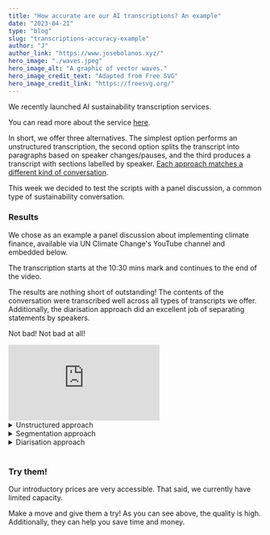 ```yaml
---
title: "How accurate are our AI transcriptions? An example"
date: "2023-04-21"
type: "blog"
slug: "transcriptions-accuracy-example"
author: "J"
author_link: "https://www.josebolanos.xyz/"
hero_image: "./waves.jpeg"
hero_image_alt: "A graphic of vector waves."
hero_image_credit_text: "Adapted from Free SVG"
hero_image_credit_link: "https://freesvg.org/"
---
```

We recently launched AI sustainability transcription services. 

You can read more about the service [here](../../services/sustainability-transcriptions-ai/). 

In short, we offer three alternatives. The simplest option performs an unstructured transcription, the second option splits the transcript into paragraphs based on speaker changes/pauses, and the third produces a transcript with sections labelled by speaker. [Each approach matches a different kind of conversation](../transcriptions-accuracy/).

This week we decided to test the scripts with a panel discussion, a common type of sustainability conversation. 

### Results
We chose as an example a panel discussion about implementing climate finance, available via UN Climate Change's YouTube channel and embedded below. 

The transcription starts at the 10:30 mins mark and continues to the end of the video. 

The results are nothing short of outstanding! The contents of the conversation were transcribed well across all types of transcripts we offer. Additionally, the diarisation approach did an excellent job of separating statements by speakers.

Not bad! Not bad at all!

<div class="container">
    <div class="row">
        <div class="col-12 col-lg-6 border border-1 p-1">
            <iframe class="yt-embed" src="https://www.youtube-nocookie.com/embed/XAg8GOicRTs?start=630" title="YouTube video player" frameborder="0" allow="accelerometer; autoplay; clipboard-write; encrypted-media; gyroscope; picture-in-picture; web-share" allowfullscreen></iframe>
        </div>
        <div class="col-12 col-lg-6 border border-1 p-1">
            <details>
                <summary>Unstructured approach</summary>
                <ol>
                <li>Fantastic.</li>
                <li>I'll just check if we've got some questions from the audience out there.</li>
                <li>But whilst we're actually waiting for that, Donna, I just want to come back to you.</li>
                <li>In listening in on the private sector component, have you seen private sector in your work</li>
                <li>coming to be engaged, for instance, within the Red Cross system or coming to approach</li>
                <li>you and say we can support you in how you respond to disasters in certain areas or how</li>
                <li>we can support you in terms of moving forward and prepare those communities should another</li>
                <li>disaster hit them?</li>
                <li>Yes, very much so.</li>
                <li>I fully agree that the private sector's engagement has really increased tremendously through</li>
                <li>the years.</li>
                <li>Even in the humanitarian work, we see them helping us test innovative approaches like</li>
                <li>the forecast-based financing where we are actually trying to act beforehand and act</li>
                <li>based on forecasts and test this in various communities and even business models.</li>
                <li>I think through the years, because we continuously experience extreme events, and the communities</li>
                <li>and private sectors, even government, are already finding ways to work together and</li>
                <li>to actually address the situation and bring in different expertise.</li>
                <li>So the scientist brings in the science, the private sector brings in the business model,</li>
                <li>and then the communities bring in the actions on the ground.</li>
                <li>I think everyone now is headed towards this common mindset that we need to do more together</li>
                <li>and in a fast way.</li>
                <li>So, yes, I think it's very encouraging to see the coherence, convergence of private</li>
                <li>sector communities, scientists and government in this.</li>
                <li>That's fantastic to hear about the convergence.</li>
                <li>Now everybody is kind of converging to the middle and trying to provide solutions.</li>
                <li>There is a question here that says are there innovative financial tools to support adaptation</li>
                <li>from the private sector?</li>
                <li>Emerson, do you want to give a shot at that?</li>
                <li>Sure.</li>
                <li>We have been supporting and financing private sector using a range of different financial</li>
                <li>instruments from subsidized loans through guarantees.</li>
                <li>One thing that is coming up more and more on our agenda is a discussion about debt,</li>
                <li>capital markets using debt with bonds.</li>
                <li>Green bonds is something that has been widely used.</li>
                <li>We see municipalities more engaged with that too.</li>
                <li>We stand ready to engage in that conversation and support not only that particular instrument</li>
                <li>but others that make sense.</li>
                <li>Jamie, would you have a reaction to that as well?</li>
                <li>There is some great work that's ongoing.</li>
                <li>The problem is that this divide that you have with people getting left behind is even broader</li>
                <li>when you look at financial mechanisms to mobilize financial resources.</li>
                <li>If you look at cities, for example, medium-sized cities, very few of them, less than 1% actually</li>
                <li>have a credit rating that would allow them to access international financial markets</li>
                <li>to support their adaptation measures.</li>
                <li>The more we focus on traditional financing mechanisms or even slight versions of those</li>
                <li>traditional financing mechanisms, the more we're going to see this financing flow continue</li>
                <li>to the high capacity countries, high capacity cities, high capacity communities, and the</li>
                <li>more we're going to see what are deemed the higher risk investments, the local communities,</li>
                <li>the extremely vulnerable people, the extremely vulnerable countries being left behind.</li>
                <li>We need to be very cautious as we move forward with these private financing mechanisms that</li>
                <li>we combine the new mechanisms with capacity building and strengthening of the skills of</li>
                <li>people on the ground so they can actually make use of these.</li>
                <li>Whilst I have you there, Jamie.</li>
                <li>A lot of us within a few years, actually, in about 20 years, we're going to be living</li>
                <li>in cities, at least 80% of the world's population.</li>
                <li>Are you beginning to see a lot of adaptation technologies for cities now?</li>
                <li>Yeah, we are.</li>
                <li>What we're seeing now is that technology is catching up with policies.</li>
                <li>If you take, for example, Thailand.</li>
                <li>Thailand has this really very advanced building code for resilient buildings that are very</li>
                <li>energy efficient, that are dealing with heat waves and things like that.</li>
                <li>But nothing has happened.</li>
                <li>The policy hasn't been implemented.</li>
                <li>The reason is that developers, architects are saying we don't really know.</li>
                <li>This is a great policy, but we don't know how to implement it.</li>
                <li>What do we do?</li>
                <li>What do I do when I'm designing my building?</li>
                <li>This is where technology is finally beginning to come in and say here's your answer.</li>
                <li>Here's your new building material.</li>
                <li>Here's your efficient air conditioner.</li>
                <li>Here's your new way of managing your building's energy system so that it is more climate efficient</li>
                <li>and more resilient.</li>
                <li>Do you think that just as a last thought, that we need, based on what Jamie has articulated,</li>
                <li>we need a lot of this north, south and south, south learning to be able to find solutions</li>
                <li>around adaptation?</li>
                <li>I'll add one more to that.</li>
                <li>North, south, south, south and south, north.</li>
                <li>Because the north can learn a lot of things from the south.</li>
                <li>Actions are being done on the ground and communities have been adapting for decades.</li>
                <li>We just call them differently.</li>
                <li>I think we need to really find that vertical, horizontal connection.</li>
                <li>Because at the end of the day, it's not about where the learning is coming from or where</li>
                <li>the money is coming from.</li>
                <li>But if this is actually used to address the needs on the ground.</li>
                <li>Right.</li>
                <li>Well, thank you so much, all of you.</li>
                <li>Ladies and gentlemen, boys and girls out there, thank you so much for joining us.</li>
                <li>And we wish you a very lovely day.</li>
                <li>And please check out our site just below this link.</li>
                <li>Thank you very much.</li>
                <li>Thank you.</li>
                </ol>
            </details> 
            <details>
                <summary>Segmentation approach</summary>
                <ol>
                <li>TRANSCRIPT OF file x1.wav</li>
                <li>Fantastic. I'll just check if we've got some questions from the audience out there. But whilst we're actually waiting for that, Donna, I just want to come back to you. In listening in on the private sector component, have you seen private sector in your work coming to be engaged, for instance, within the Red Cross system or coming to approach you and say we can support you in how you respond to disasters in certain areas or how we can support you in terms of moving forward and prepare those communities should another disaster hit them? Yes, very much so. </li>
                <li>I fully agree that the private sector's engagement has really increased tremendously through the years. Even in the humanitarian work, we see them helping us test innovative approaches like the forecast based on forecasts and test this in various communities and even business models. I think through the years, because we continuously experience extreme events, and the communities and private sectors, even government, are already finding ways to work together and to actually address the situation and bring in different expertise. So the scientist brings in the science, the private sector brings in the business model, and then the communities bring in the actions on the ground. I think everyone now is headed towards this common mindset that we need to do more together and in a fast way. So, yes, I think it's very encouraging to see the coherence, convergence of private sector communities, scientists and government in this. That's fantastic to hear about the convergence. Now everybody is kind of converging to the middle and trying to provide solutions. There is a question here that says are there innovative financial tools to support adaptation from the private sector? Emerson, do you want to give a shot at that? Sure. </li>
                <li>We have been supporting and financing private sector using a range of different financial instruments from subsidized loans through guarantees. One thing that is coming up more and more on our agenda is a discussion about debt, capital markets using debt with bonds. Green bonds is something that has been widely used. We see municipalities more engaged with that too. We stand ready to engage in that conversation and support not only that particular instrument but others that make sense. Jamie, would you have a reaction to that as well? </li>
                <li>There is some great work that's ongoing. The problem is that this divide that you have with people getting left behind is even broader when you look at financial mechanisms to mobilize financial resources. If you look at cities, for example, medium have a credit rating that would allow them to access international financial markets to support their adaptation measures. The more we focus on traditional financing mechanisms or even slight versions of those traditional financing mechanisms, the more we're going to see this financing flow continue to the high capacity countries, high capacity cities, high capacity communities, and the more we're going to see what are deemed the higher risk investments, the local communities, the extremely vulnerable people, the extremely vulnerable countries being left behind. We need to be very cautious as we move forward with these private financing mechanisms that we combine the new mechanisms with capacity building and strengthening of the skills of people on the ground so they can actually make use of these. Whilst I have you there, Jamie. A lot of us within a few years, actually, in about 20 years, we're going to be living in cities, at least 80% of the world's population. Are you beginning to see a lot of adaptation technologies for cities now? Yeah, we are. </li>
                <li>What we're seeing now is that technology is catching up with policies. If you take, for example, Thailand. Thailand has this really very advanced building code for resilient buildings that are very energy efficient, that are dealing with heat waves and things like that. But nothing has happened. The policy hasn't been implemented. The reason is that developers, architects are saying we don't really know. This is a great policy, but we don't know how to implement it. What do we do? What do I do when I'm designing my building? This is where technology is finally beginning to come in and say here's your answer. Here's your new building material. Here's your efficient air conditioner. Here's your new way of managing your building's energy system so that it is more climate efficient and more resilient. </li>
                <li>Do you think that just as a last thought, that we need, based on what Jamie has articulated, we need a lot of this north, south and south, south learning to be able to find solutions around adaptation? I'll add one more to that. North, south, south, south and south, north. Because the north can learn a lot of things from the south. Actions are being done on the ground and communities have been adapting for decades. We just call them differently. I think we need to really find that vertical, horizontal connection. Because at the end of the day, it's not about where the learning is coming from or where the money is coming from. But if this is actually used to address the needs on the ground. Right. Well, thank you so much, all of you. Ladies and gentlemen, boys and girls out there, thank you so much for joining us. And we wish you a very lovely day. And please check out our site just below this link. Thank you very much. </li>
                </ol>
            </details> 
            <details>
                <summary>Diarisation approach</summary>
                <ol>
                <li>TRANSCRIPT OF file x1.wav </li>
                <li>SPEAKER_01 </li>
                <li>Fantastic. I'll just check if we've got some questions from the audience out there. But whilst we're actually waiting for that, Donna, I just want to come back to you. In listening in on the private sector component, have you seen private sector in your work coming to be engaged, for instance, within the Red Cross system or coming to approach you and say we can support you in how you respond to disasters in certain areas or how we can support you in terms of moving forward and prepare those communities should another disaster hit them? </li>
                <li>SPEAKER_02 </li>
                <li>Yes, very much so. I fully agree that the private sector's engagement has really increased tremendously through the years. Even in the humanitarian work, we see them helping us test innovative approaches like the forecast-based financing where we are actually trying to act beforehand and act based on forecasts and test this in various communities and even business models. I think through the years, because we continuously experience extreme events, and communities and private sectors, even government, are already finding ways to work together and to actually address the situation and bring in different expertise. So the scientists bring in the science, the private sector brings in the business model, and then the communities bring in the actions on the ground. I think everyone now is headed towards this common mindset that we need to do more together and in a fast way. So yes, I think it's very encouraging to see the coherence, convergence of private sector, communities, scientists and government in this. </li>
                <li>SPEAKER_01 </li>
                <li>That's fantastic to hear about the convergence. Now everybody's kind of converging to the middle and trying to provide solutions. There is a question here that says, are there innovative financial tools to support adaptation from the private sector? Emerson, do you want to give a shot at that? </li>
                <li>SPEAKER_03 </li>
                <li>Sure. We at the Green Climate Fund have been supporting and financing private sector using a range of different financial instruments from subsidised loans through guarantees. And one thing that is coming up more and more on our agenda is a discussion about debt, capital markets using debt with bonds. Green bonds is something that has been widely used. We see municipalities more engaged with debt too. And we stand ready to engage in that conversation and support not only that particular instrument but others that make sense. </li>
                <li>SPEAKER_01 </li>
                <li>Jamie, would you have a reaction to that as well? </li>
                <li>SPEAKER_00 </li>
                <li>There is some great work that's ongoing. The problem is that this divide that you have with people getting left behind is even broader when you look at financial mechanisms to mobilize financial resources. If you look at cities, for example, medium-sized cities, very few of them, less than 1% actually have a credit rating that would allow them to access international financial markets to support their adaptation measures. So the more we focus on traditional financing mechanisms or even slight versions of those traditional financing mechanisms, the more we're going to see this financing flow continue to the high capacity countries, high capacity cities, high capacity communities, and the more we're going to see what are called or deemed the higher risk investments, the local communities, the extremely vulnerable people, the extremely vulnerable countries being left behind. We need to be very cautious as we move forward with these private financing mechanisms that we combine the new mechanisms with capacity building and strengthening of the skills of people on the ground so they can actually make use of these. </li>
                <li>SPEAKER_01 </li>
                <li>Whilst I have you there, Jamie, a lot of us within a few years, actually in about 20 years, we're going to be living in cities, at least 80% of the world's population. Are you beginning to see a lot of adaptation technologies for cities now? </li>
                <li>SPEAKER_00 </li>
                <li>Yeah, we are. What we're seeing now is that technology is catching up with policies. So if you take, for example, Thailand. Thailand has this really very advanced building code for resilient buildings that are very energy efficient, that are dealing with heat waves and things like that. But nothing has happened. The policy hasn't been implemented. And the reason is that developers, architects are saying, we don't really know. This is a great policy, but we don't know how to implement it. What do we do? What do I do when I'm designing my building? And so this is where technology is finally beginning to come in and say, here's your answer. Here's your new building material. Here's your efficient air conditioner. Here's your new way of managing your building's energy system so that it is more climate efficient and more resilient. </li>
                <li>SPEAKER_01 </li>
                <li>Donna, so do you think that, just as a last thought, that we need, based on what Jamie has actually articulated, we need a lot of this north-south and south-south learning to be able to find solutions around adaptation? </li>
                <li>SPEAKER_02 </li>
                <li>I'll add one more to that. North-south, south-south, and south-north. Absolutely. Because the north can learn a lot of things from the south. Actions are being done on the ground, and communities have been adapting for decades. We just call them differently. And I think we need to really find that vertical-horizontal connections, because at the end of the day, it's not about where the learning is coming from or where the money is coming from, but if this is actually used to address the needs on the ground. Right. </li>
                <li>SPEAKER_01 </li>
                <li>Well thank you so much all of you, ladies and gentlemen, boys and girls out there. Thank you so much for joining us and we wish you a very lovely day and please check out our site just below this link. Thank you very much. </li>
                </ol>
            </details> 
        </div>
    </div>
</div>
<br />

### Try them!

Our introductory prices are very accessible. That said, we currently have limited capacity.

Make a move and give them a try! As you can see above, the quality is high. Additionally, they can help you save time and money.

